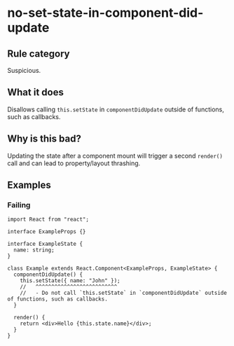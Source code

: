# no-set-state-in-component-did-update

## Rule category

Suspicious.

## What it does

Disallows calling `this.setState` in `componentDidUpdate` outside of functions, such as callbacks.

## Why is this bad?

Updating the state after a component mount will trigger a second `render()` call and can lead to property/layout thrashing.

## Examples

### Failing

```tsx
import React from "react";

interface ExampleProps {}

interface ExampleState {
  name: string;
}

class Example extends React.Component<ExampleProps, ExampleState> {
  componentDidUpdate() {
    this.setState({ name: "John" });
    //   ^^^^^^^^^^^^^^^^^^^^^^^^^^
    //   - Do not call `this.setState` in `componentDidUpdate` outside of functions, such as callbacks.
  }

  render() {
    return <div>Hello {this.state.name}</div>;
  }
}
```
